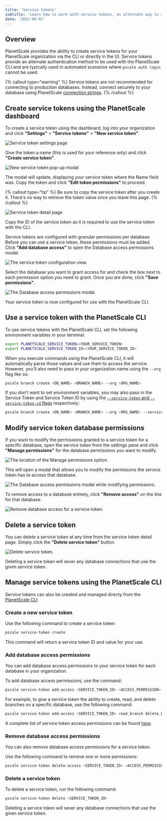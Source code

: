 ```yaml
---
title: 'Service tokens'
subtitle: 'Learn how to work with service tokens, an alternate way to autheticate with PlanetScale using the CLI.'
date: '2022-09-01'
---
```


## Overview

PlanetScale provides the ability to create service tokens for your PlanetScale organization via the CLI or directly in the UI. Service tokens provide an alternate authentication method to be used with the PlanetScale CLI and are typically used in automated scenarios where `pscale auth login` cannot be used.

{% callout type="warning" %}
  Service tokens are not recommended for connecting to production databases. Instead, connect securely to your database
  using PlanetScale [connection strings](/docs/concepts/connection-strings).
{% /callout %}

## Create service tokens using the PlanetScale dashboard

To create a service token using the dashboard, log into your organization and click **"Settings"** > **"Service tokens"** > **"New service token"**.

![Service token settings page](/docs/concepts/service-tokens/service-tokens-settings-page.png)

Give the token a name (this is used for your reference only) and click **"Create service token"**.

![New service token pop-up modal](/docs/concepts/service-tokens/new-service-token-modal.png)

The modal will update, displaying your service token where the Name field was. Copy the token and click **"Edit token permissions"** to proceed.

{% callout type="tip" %}
  Be sure to copy the service token after you create it. There's no way to retrieve the token value once you leave this page.
{% /callout %}

![Service token detail page](/docs/concepts/service-tokens/modal-with-service-token.png)

Copy the ID of the service token as it is required to use the service token with the CLI.

Service tokens are configured with granular permissions per database. Before you can use a service token, these permissions must be added. Click **"Add database access"** to open the Database access permissions modal.

![The service token configuration view.](/docs/concepts/service-tokens/service-token-add-db-access.png)

Select the database you want to grant access for and check the box next to each permission option you need to grant. Once you are done, click **"Save permissions"**.

![The Database access permissions modal.](/docs/concepts/service-tokens/db-access-permissions.png)

Your service token is now configured for use with the PlanetScale CLI.

## Use a service token with the PlanetScale CLI

To use service tokens with the PlanetScale CLI, set the following environment variables in your terminal:

```bash
export PLANETSCALE_SERVICE_TOKEN=<YOUR_SERVICE_TOKEN>
export PLANETSCALE_SERVICE_TOKEN_ID=<YOUR_SERVICE_TOKEN_ID>
```

When you execute commands using the PlanetScale CLI, it will automatically parse those values and use them to access the service. However, you’ll also need to pass in your organization name using the `--org` flag like so:

```bash
pscale branch create <DB_NAME> <BRANCH_NAME> --org <ORG_NAME>
```

If you don’t want to set environment variables, you may also pass in the Service Token and Service Token ID by using the [`--service-token` and `--service-token-id` flags](/docs/reference/service-token) respectively:

```bash
pscale branch create <DB_NAME> <BRANCH_NAME> --org <ORG_NAME> --service-token <SERVICE_TOKEN> --service-token-id <SERVICE_TOKEN_ID>
```

## Modify service token database permissions

If you want to modify the permissions granted to a service token for a specific database, open the service token from the settings pane and click **"Manage permissions"** for the database permissions you want to modify.

![The location of the Manage permissions option.](/docs/concepts/service-tokens/modify-db-perms.png)

This will open a modal that allows you to modify the permissons the service token has to access that database.

![The Database access permissions modal while modifying permissions.](/docs/concepts/service-tokens/modify-db-access-perms-modal.png)

To remove access to a database entirely, click **"Remove access"** on the line for that database.

![Remove database access for a service token.](/docs/concepts/service-tokens/service-token-remove-access.png)

## Delete a service token

You can delete a service token at any time from the service token detail page. Simply click the **"Delete service token"** button.

![Delete service token.](/docs/concepts/service-tokens/delete-service-token.png)

Deleting a service token will sever any database connections that use the given service token.

## Manage service tokens using the PlanetScale CLI

Service tokens can also be created and managed directy from the [PlanetScale CLI](/docs/reference/service-token).

### Create a new service token

Use the following command to create a service token:

```bash
pscale service-token create
```

This command will return a service token ID and value for your use.

### Add database access permissions

You can add database access permissions to your service token for each database in your organization.

To add database access permissions, use the command:

```bash
pscale service-token add-access <SERVICE_TOKEN_ID> <ACCESS_PERMISSION> --database <DB_NAME>
```

For example, to give a service token the ability to create, read, and delete branches on a specific database, use the following command:

```bash
pscale service-token add-access <SERVICE_TOKEN_ID> read_branch delete_branch create_branch --database <DB_NAME>
```

A complete list of service token access permissions can be found [here](/docs/reference/planetscale-cli#service-tokens-in-organizations).

### Remove database access permissions

You can also remove database access permissions for a service token.

Use the following command to remove one or more permissions:

```bash
pscale service-token delete-access <SERVICE_TOKEN_ID> <ACCESS_PERMISSION> --database <DB_NAME>
```

### Delete a service token

To delete a service token, run the following command:

```bash
pscale service-token delete <SERVICE_TOKEN_ID>
```

Deleting a service token will sever any database connections that use the given service token.
